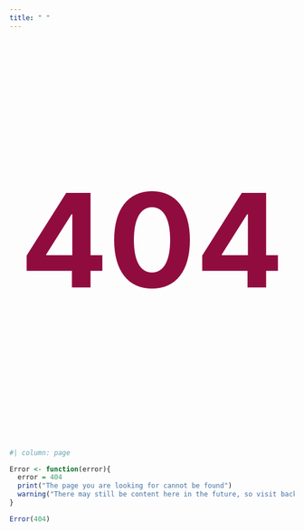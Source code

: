 ```yaml
---
title: " "
---
```


  <p style="text-align:center; font-size:230px; font-weight: bold; color:#900C3F">404</p>

```r
#| column: page

Error <- function(error){
  error = 404
  print("The page you are looking for cannot be found") 
  warning("There may still be content here in the future, so visit back!")
}

Error(404)

```
